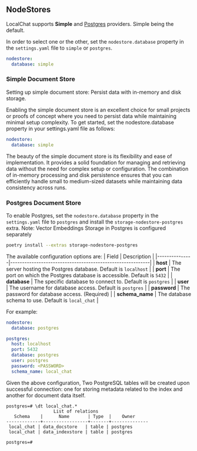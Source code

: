 ## NodeStores
LocalChat supports **Simple** and [Postgres](https://www.postgresql.org/) providers. Simple being the default.

In order to select one or the other, set the `nodestore.database` property in the `settings.yaml` file to `simple` or `postgres`.

```yaml
nodestore:
  database: simple
```

### Simple Document Store

Setting up simple document store: Persist data with in-memory and disk storage.

Enabling the simple document store is an excellent choice for small projects or proofs of concept where you need to persist data while maintaining minimal setup complexity. To get started, set the nodestore.database property in your settings.yaml file as follows:

```yaml
nodestore:
  database: simple
```
The beauty of the simple document store is its flexibility and ease of implementation. It provides a solid foundation for managing and retrieving data without the need for complex setup or configuration. The combination of in-memory processing and disk persistence ensures that you can efficiently handle small to medium-sized datasets while maintaining data consistency across runs.

### Postgres Document Store

To enable Postgres, set the `nodestore.database` property in the `settings.yaml` file to `postgres` and install the `storage-nodestore-postgres` extra.  Note: Vector Embeddings Storage in Postgres is configured separately

```bash
poetry install --extras storage-nodestore-postgres
```

The available configuration options are:
| Field         | Description                                               |
|---------------|-----------------------------------------------------------|
| **host**      | The server hosting the Postgres database. Default is `localhost` |
| **port**      | The port on which the Postgres database is accessible. Default is `5432` |
| **database**  | The specific database to connect to. Default is `postgres` |
| **user**      | The username for database access. Default is `postgres` |
| **password**  | The password for database access. (Required)            |
| **schema_name** | The database schema to use. Default is `local_chat`       |

For example:
```yaml
nodestore:
  database: postgres

postgres:
  host: localhost
  port: 5432
  database: postgres
  user: postgres
  password: <PASSWORD>
  schema_name: local_chat
```

Given the above configuration, Two PostgreSQL tables will be created upon successful connection: one for storing metadata related to the index and another for document data itself.

```
postgres=# \dt local_chat.*
                  List of relations
   Schema    |      Name       | Type  |    Owner     
-------------+-----------------+-------+--------------
 local_chat | data_docstore   | table | postgres
 local_chat | data_indexstore | table | postgres

postgres=# 
```
